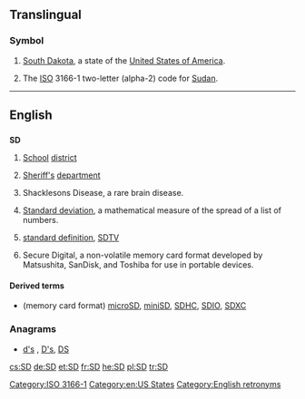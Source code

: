 {{also|s.d.|S.D.|.sd}}
==Translingual==

===Symbol===
{{head|mul|symbol}}
# {{US}} [[South Dakota]], a state of the [[United States of America]].
# The [[ISO]] 3166-1 two-letter (alpha-2) code for [[Sudan]].

[[Category:ISO 3166-1]]
[[Category:en:US States]]

----
==English==

==={{initialism}}===
'''SD'''
# [[school|School]] [[district]]
# {{law enforcement}} [[sheriff|Sheriff's]] [[department]]
# {{medical}} Shacklesons Disease, a rare brain disease.
# {{mathematics}} [[standard deviation|Standard deviation]], a mathematical measure of the spread of a list of numbers.
# {{television}} [[standard definition]], [[SDTV]]
# Secure Digital, a non-volatile memory card format developed by Matsushita, SanDisk, and Toshiba for use in portable devices.

====Derived terms====
* (memory card format) [[microSD]], [[miniSD]], [[SDHC]], [[SDIO]], [[SDXC]]

===Anagrams===
* [[d's#English|d's]] , [[D's#English|D's]], [[DS#English|DS]]

[[Category:English retronyms]]

[[cs:SD]]
[[de:SD]]
[[et:SD]]
[[fr:SD]]
[[he:SD]]
[[pl:SD]]
[[tr:SD]]